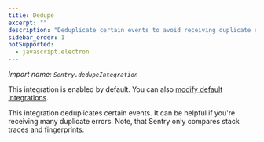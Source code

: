 ```yaml
---
title: Dedupe
excerpt: ""
description: "Deduplicate certain events to avoid receiving duplicate errors. (default)"
sidebar_order: 1
notSupported:
  - javascript.electron
---
```


_Import name: `Sentry.dedupeIntegration`_

This integration is enabled by default. You can also [modify default integrations](./../#modifying-default-integrations).

This integration deduplicates certain events. It can be helpful if you're receiving many duplicate errors. Note, that Sentry only compares stack traces and fingerprints.

<PlatformContent includePath="configuration/dedupe" />

